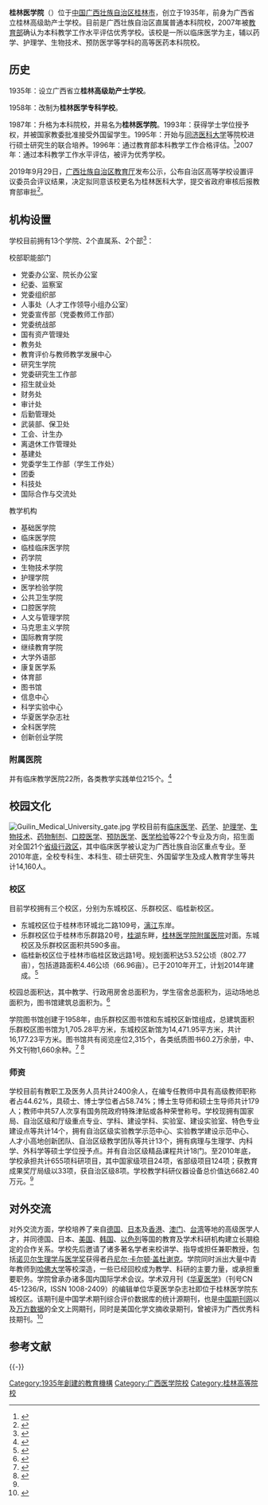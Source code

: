 {{coord|25.2532|110.1898|display=title}}
{{高校
| name = 桂林医学院
| 外文名 = Guilin Medical University
| caption  =
| motto = 弘德善医
| rector = [[张志勇|张志勇]]
| secretary = [[黄照权|黄照权]]
| type = 公立
| established = 1935年
| location = {{CHN}}[[广西壮族自治区|广西壮族自治区]][[桂林市|桂林市]]<br>
| address =东城校区：[[七星区|七星区]]环城北二路109号<br>乐群校区：[[秀峰区|秀峰区]]乐群路20号<br>临桂校区：[[临桂区|临桂区]]致远路1号
| students = 14,160（2010年底）
| campus = 市区
| area = {{convert|847993.26|sqm|mu}}（总面积）
| website = https://www.glmu.edu.cn/
| SealImage =File:Logo_of_Guilin_Medical_University.png 
|free=[[文件:Flag_of_Guilin_Medical_University.png|200px]]
|free_label=校旗
}}
{{Portal|大學|Education - Grad Hat.svg}}
'''桂林医学院'''（{{lang-en|Guilin Medical University}}）位于[[中华人民共和国|中国]][[广西壮族自治区|广西壮族自治区]][[桂林市|桂林市]]，创立于1935年，前身为广西省立桂林高级助产士学校。目前是广西壮族自治区直属普通本科院校，2007年被[[中华人民共和国教育部|教育部]]确认为本科教学工作水平评估优秀学校。该校是一所以临床医学为主，辅以药学、护理学、生物技术、预防医学等学科的高等医药本科院校。

==历史==
1935年：设立广西省立'''桂林高级助产士学校'''。

1958年：改制为'''桂林医学专科学校'''。

1987年：升格为本科院校，并易名为'''桂林医学院'''。1993年：获得学士学位授予权，并被国家教委批准接受外国留学生。1995年：开始与[[同济医科大学|同济医科大学]]等院校进行硕士研究生的联合培养。1996年：通过教育部本科教学工作合格评估。<ref>{{cite web |author1=廖国梁 |title=校领导到我院检查本科教学审核评估准备工作 |url=http://hospital.glmc.edu.cn/newsview.php?id=10694 |publisher=桂林医学院附属医院 |accessdate=2019-07-19}}</ref>2007年：通过本科教学工作水平评估，被评为优秀学校。

2019年9月29日，[[广西壮族自治区教育厅|广西壮族自治区教育厅]]发布公示，公布自治区高等学校设置评议委员会评议结果，决定拟同意该校更名为桂林医科大学，提交省政府审核后报教育部审批<ref name="报道0210A">{{cite web|author1=广西壮族自治区教育厅 |title=关于2020年拟申报设置本科学校的公示 |url=http://jyt.gxzf.gov.cn/zfxxgk/fdzdgknr/tzgg_58179/t3128429.shtml |website=广西壮族自治区教育厅 |accessdate=2021-02-10 |location=南宁 |language=zh-hans}}</ref>。

== 机构设置 ==
学校目前拥有13个学院、2个直属系、2个部<ref>{{Cite web|url=http://www.glmc.edu.cn/about/hospital.html|title=附属医院|author=|date=|publisher=桂林医学院|language=|accessdate=2012-02-06|quote=|deadurl=yes|archiveurl=https://web.archive.org/web/20120625022009/http://www.glmc.edu.cn/about/hospital.html|archivedate=2012-06-25}}</ref>：
{{col-begin}}
{{col-2}}
; 校部职能部门
* 党委办公室、院长办公室
* 纪委、监察室
* 党委组织部
* 人事处（人才工作领导小组办公室）
* 党委宣传部（党委教师工作部）
* 党委统战部
* 国有资产管理处
* 教务处
* 教育评价与教师教学发展中心
* 研究生学院
* 党委研究生工作部
* 招生就业处
* 财务处
* 审计处
* 后勤管理处
* 武装部、保卫处
* 工会、计生办
* 离退休工作管理处
* 基建处
* 党委学生工作部（学生工作处）
* 团委
* 科技处
* 国际合作与交流处
{{col-2}}
; 教学机构
*基础医学院
*临床医学院
*临桂临床医学院
*药学院
*生物技术学院
*护理学院
*医学检验学院
*公共卫生学院
*口腔医学院
*人文与管理学院
*马克思主义学院
*国际教育学院
*继续教育学院
*大学外语部
*康复医学系
*体育部
*图书馆
*信息中心
*科学实验中心
*华夏医学杂志社
*全科医学院
*创新创业学院
{{col-end}}

=== 附属医院 ===
{{column|2|
*[[桂林医学院附属医院|桂林医学院附属医院]]
*[[广西壮族自治区南溪山医院|广西壮族自治区南溪山医院（桂林医学院附属南溪山医院）]]
*[[桂林市第二人民医院|桂林市第二人民医院（桂林医学院附属桂林市第二人民医院）]]
*[[桂林市传染病医院|桂林市传染病医院（桂林医学院附属桂林市传染病医院）]]
*[[梧州市红十字会医院|梧州市红十字会医院（桂林医学院附属梧州市红十字会医院）]]
}}
并有临床教学医院22所，各类教学实践单位215个。<ref name="概况">{{Cite web|url=http://www.glmc.edu.cn/about/|title=学院概况|author=|date=|publisher=桂林医学院|language=|accessdate=2012-02-06|quote=|deadurl=yes|archiveurl=https://web.archive.org/web/20120204180351/http://www.glmc.edu.cn/about/|archivedate=2012-02-04}}</ref>

== 校园文化 ==
[[File:Guilin_Medical_University_gate.jpg|right]]
学校目前有[[临床医学|临床医学]]、[[药学|药学]]、[[护理学|护理学]]、[[生物技术|生物技术]]、[[药物制剂|药物制剂]]、[[口腔医学|口腔医学]]、[[预防医学|预防医学]]、[[医学检验|医学检验]]等22个专业及方向，招生面对全国21个[[省级行政区|省级行政区]]，其中临床医学被认定为广西壮族自治区重点专业。至2010年底，全校专科生、本科生、硕士研究生、外国留学生及成人教育学生等共计14,160人。

===校区===
目前学校拥有三个校区，分别为东城校区、乐群校区、临桂新校区。
*东城校区位于桂林市环城北二路109号，[[漓江|漓江]]东岸。
*乐群校区位于桂林市乐群路20号，[[桂湖_(桂林)|桂湖]]东畔，[[桂林医学院附属医院|桂林医学院附属医院]]对面。东城校区及乐群校区面积共590多亩。
*临桂新校区位于桂林市临桂区致远路1号。规划面积达53.52公顷（802.77亩），包括道路面积4.46公顷（66.96亩）。已于2010年开工，计划2014年建成。<ref>{{Cite web |url= http://www.glepb.gov.cn/web/2009-11/6540.htm |title= 桂林医学院临桂新校区环境影响评价第二次公示 |author= 桂林市环境保护科学研究所 |date= 2009-11-16 |publisher= 桂林环境保护网 |language=  |accessdate= 2012-02-06 |quote=  |archive-url= https://web.archive.org/web/20160304222539/http://www.glepb.gov.cn/web/2009-11/6540.htm |archive-date= 2016-03-04 |dead-url= yes }}</ref>
校园总面积达{{convert|847993.26|sqm|mu}}，其中教学、行政用房舍总面积为{{convert|130501.34|sqm|mu}}，学生宿舍总面积为{{convert|48154.71|sqm|mu}}，运动场地总面积为{{convert|24367.00|sqm|mu}}，图书馆建筑总面积为{{convert|16177.23|sqm|mu}}。<ref>{{cite web |author1=石希 |title=桂林医学院学校概况 |url=http://edu.people.com.cn/GB/82947/94200/94266/6091484.html |publisher=人民网－教育频道 |accessdate=2007-08-09|archive-date=2019年7月19日 |archive-url=https://web.archive.org/web/20190719114809/http://edu.people.com.cn/GB/82947/94200/94266/6091484.html |dead-url=no }}</ref>

学院图书馆创建于1958年，由乐群校区图书馆和东城校区新馆组成，总建筑面积乐群校区图书馆为1,705.28平方米，东城校区新馆为14,471.95平方米，共计16,177.23平方米。图书馆共有阅览座位2,315个，各类纸质图书60.2万余册，中、外文刊物1,660余种。<ref>{{Cite web|url=http://lib.glmc.edu.cn/bbgk/index.asp|title=本馆概况|author=|date=|publisher=桂林医学院图书馆|language=|accessdate=2012-02-06|quote=|deadurl=yes|archiveurl=https://web.archive.org/web/20111204054714/http://lib.glmc.edu.cn/bbgk/index.asp|archivedate=2011-12-04}}</ref>
<ref>{{Cite web|url=http://www.glmc.edu.cn/xxgk/xxld.htm|title=现任领导班子|author=|date=|publisher=桂林医学院|language=|accessdate=2012-02-06|quote=|deadurl=yes|archiveurl=https://web.archive.org/web/20120204163049/http://www.glmc.edu.cn/xxgk/xxld.htm|archivedate=2012-02-04}}</ref>

=== 师资 ===
学校目前有教职工及医务人员共计2400余人，在编专任教师中具有高级教师职称者占44.62%，具硕士、博士学位者占58.74%；博士生导师和硕士生导师共计179人；教师中共57人次享有国务院政府特殊津贴或各种荣誉称号。学校现拥有国家局、自治区级和厅级重点专业、学科、建设学科、实验室、建设实验室、特色专业建设点等共计14个，拥有自治区级实验教学示范中心、实验教学建设示范中心、人才小高地创新团队、自治区级教学团队等共计13个，拥有病理与生理学、内科学、外科学等硕士学位授予点。并有自治区级精品课程共计18门。至2010年底，学校承担共计655项科研项目，其中国家级项目24项，省部级项目124项；获教育成果奖厅局级以33项，获自治区级8项。学校教学科研仪器设备总价值达6682.40万元。<ref name="概况"/>

== 对外交流 ==
对外交流方面，学校培养了来自[[德国|德国]]、[[日本|日本]]及[[香港|香港]]、[[澳门|澳门]]、[[台湾|台湾]]等地的高级医学人才，并同德国、日本、[[美国|美国]]、[[韩国|韩国]]、[[以色列|以色列]]等国的教育及学术科研机构建立长期稳定的合作关系。学校先后邀请了诸多著名学者来校讲学、指导或担任兼职教授，包括[[诺贝尔生理学与医学奖|诺贝尔生理学与医学奖]]获得者[[丹尼尔·卡尔顿·盖杜谢克|丹尼尔·卡尔顿·盖杜谢克]]。学院同时派出大量中青年教师到[[哈佛大学|哈佛大学]]等校深造，一些已经回校成为教学、科研的主要力量，或承担重要职务。学院曾承办诸多国内国际学术会议。学术双月刊《[[华夏医学|华夏医学]]》（刊号CN 45-1236/R，ISSN 1008-2409）的编辑单位华夏医学杂志社即位于桂林医学院东城校区。该期刊是中国学术期刊综合评价数据库的统计源期刊，也是[[中国期刊网|中国期刊网]]以及[[万方数据|万方数据]]的全文上网期刊，同时是美国化学文摘收录期刊，曾被评为广西优秀科技期刊。<ref>{{Cite web |url= http://www.hxyx2010.com/Acta/ |title= 华夏医学 |author=  |date=  |publisher= 华夏医学(Acta Medicinae Sinica) |language=  |accessdate= 2012-02-06 |quote=  |archive-url= https://web.archive.org/web/20120226150848/http://www.hxyx2010.com/Acta/ |archive-date= 2012-02-26 |dead-url= yes }}</ref>

==参考文献==
{{Reflist|2}}

{{-}}
{{广西高等院校}}

[[Category:1935年創建的教育機構|Category:1935年創建的教育機構]]
[[Category:广西医学院校|Category:广西医学院校]]
[[Category:桂林高等院校|Category:桂林高等院校]]